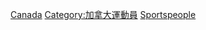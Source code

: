 
[[Category:各國LGBT運動員|Canada]]
[[Category:加拿大運動員|Category:加拿大運動員]]
[[Category:加拿大LGBT人物|Sportspeople]]